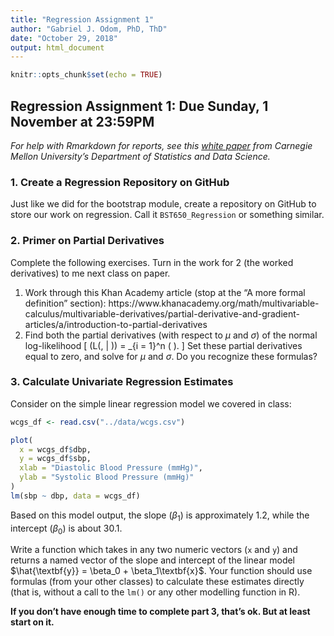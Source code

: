 ```yaml
---
title: "Regression Assignment 1"
author: "Gabriel J. Odom, PhD, ThD"
date: "October 29, 2018"
output: html_document
---
```


```r
knitr::opts_chunk$set(echo = TRUE)
```

## Regression Assignment 1: Due Sunday, 1 November at 23:59PM
*For help with Rmarkdown for reports, see this [white paper](http://www.stat.cmu.edu/~cshalizi/rmarkdown/#math-in-r-markdown) from Carnegie Mellon University's Department of Statistics and Data Science.*


### 1. Create a Regression Repository on GitHub
Just like we did for the bootstrap module, create a repository on GitHub to store our work on regression. Call it `BST650_Regression` or something similar.


### 2. Primer on Partial Derivatives
Complete the following exercises. Turn in the work for 2 (the worked derivatives) to me next class on paper.

1. Work through this Khan Academy article (stop at the "A more formal definition" section): https://www.khanacademy.org/math/multivariable-calculus/multivariable-derivatives/partial-derivative-and-gradient-articles/a/introduction-to-partial-derivatives
2. Find both the partial derivatives (with respect to $\mu$ and $\sigma$) of the normal log-likelihood
\[
\log(L(\mu, \sigma | \textbf{x})) = \sum_{i = 1}^n \log\left( \frac{1}{\sqrt{2\pi\sigma^2}} \exp\left[ -\frac{(x_i - \mu)^2}{2\sigma^2} \right] \right).
\]
Set these partial derivatives equal to zero, and solve for $\mu$ and $\sigma$. Do you recognize these formulas?


### 3. Calculate Univariate Regression Estimates
Consider on the simple linear regression model we covered in class:
```r
wcgs_df <- read.csv("../data/wcgs.csv")

plot(
  x = wcgs_df$dbp,
  y = wcgs_df$sbp,
  xlab = "Diastolic Blood Pressure (mmHg)",
  ylab = "Systolic Blood Pressure (mmHg)"
)
lm(sbp ~ dbp, data = wcgs_df)
```

Based on this model output, the slope ($\beta_1$) is approximately 1.2, while the intercept ($\beta_0$) is about 30.1. 

Write a function which takes in any two numeric vectors (`x` and `y`) and returns a named vector of the slope and intercept of the linear model $\hat{\textbf{y}} = \beta_0 + \beta_1\textbf{x}$. Your function should use formulas (from your other classes) to calculate these estimates directly (that is, without a call to the `lm()` or any other modelling function in R).

**If you don't have enough time to complete part 3, that's ok. But at least start on it.**